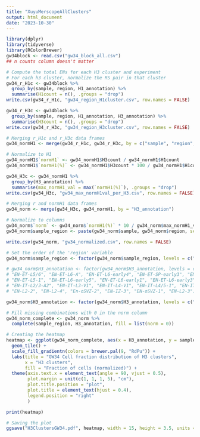 ```yaml
---
title: "XuyuMerscopeAllClusters"
output: html_document
date: "2023-10-30"
---
```


```r
library(dplyr)
library(tidyverse)
library(RColorBrewer)
gw34block <- read.csv("gw34_block_all.csv")
## n counts column doesn't matter
```

```r
# Compute the total ENs for each H3 cluster and experiment
# For each h3 cluster, normalize the RS pair in that cluster
gw34_r_H1c <- gw34block %>%
  group_by(sample, region, H1_annotation) %>%
  summarise(H1count = n(), .groups = "drop")
write.csv(gw34_r_H1c, "gw34_region_H1cluster.csv", row.names = FALSE)

gw34_r_H3c <- gw34block %>%
  group_by(sample, region, H1_annotation, H3_annotation) %>%
  summarise(H3count = n(), .groups = "drop")
write.csv(gw34_r_H3c, "gw34_region_H3cluster.csv", row.names = FALSE)

# Merging r_H1c and r_H3c data frames
gw34_normH1 <- merge(gw34_r_H1c, gw34_r_H3c, by = c("sample", "region", "H1_annotation"))

# Normalize to H1
gw34_normH1$`normH1` <- gw34_normH1$H3count / gw34_normH1$H1count
gw34_normH1$`normH1(%)` <- gw34_normH1$H3count * 100 / gw34_normH1$H1count

gw34_H3c <- gw34_normH1 %>%
  group_by(H3_annotation) %>%
  summarise(max_normH1_val = max(`normH1(%)`), .groups = "drop")
write.csv(gw34_H3c, "gw34_max_normH1val_per_H3.csv", row.names = FALSE)

# Merging r and normH1 data frames
gw34_norm <- merge(gw34_H3c, gw34_normH1, by = "H3_annotation")

# Normalize to columns
gw34_norm$`norm` <- gw34_norm$`normH1(%)` * 10 / gw34_norm$max_normH1_val
gw34_norm$sample_region <- paste(gw34_norm$sample, gw34_norm$region, sep = "-")

write.csv(gw34_norm, "gw34_normalized.csv", row.names = FALSE)
```


```r
# Set the order of the 'region' variable
gw34_norm$sample_region <- factor(gw34_norm$sample_region, levels = c("UMB5900-BA18", "UMB5900-BA22", "UMB5900-BA40b", "UMB5900-BA40a", "UMB5900-BA123", "UMB5900-BA4", "UMB5900-BA9"))

# gw34_norm$H3_annotation <- factor(gw34_norm$H3_annotation, levels = c("EN-ET-L6-V1", "EN-ET-SP-1", "EN-ET-SP-2", "EN-ET-SP-5", "EN-ET-SP-A", "EN-ET-SP-4", "EN-ET-SP-P2",  
# "EN-ET-L5/6", "EN-ET-L6-A", "EN-ET-L6-early4", "EN-ET-SP-early3", "EN-ET-SP-early5", 
# "EN-ET-L5-1", "EN-ET-L6-early5", "EN-ET-L6-early1", "EN-ET-L6-early3", "EN-ET-SP-early2", "EN-ET-L6-early2", "EN-ET-L6-P", "EN-ET-SP-P1", "EN-ET-SP-V1T1", "EN-ET-SP-3", "EN-ET-SP-early1", "EN-ET-SP-early4", "EN-ET-SP-V1T2", "EN-IT-L2/3-A1", 
# "EN-IT-L2/3-A2", "EN-IT-L3-V1", "EN-IT-L4-V1", "EN-IT-L4/5-1", "EN-IT-L5-1", "EN-IT-Hip", "EN-IT-L3-late", "EN-IT-L3/4-1", "EN-IT-L4-A", "EN-IT-L5/6-P", "EN-IT-L6-2", "EN-IT-L3/4-T", "EN-IT-L4-1", "EN-IT-L4/5-early", "EN-IT-L6-1", "EN-IT-L4-late", "EN-IT-L6-late", "EN-IT-L3-A", "EN-IT-L3-P", "EN-IT-L3/4-early", "EN-IT-L3/4-P", "EN-IT-L3/4-P2", "EN-IT-L4/5-late", "EN-IZ-1", "EN-IZ-2", "EN-L2-1", 
# "EN-L2-2", "EN-L2-4", "En-oSVZ-2", "EN-IZ-3", "EN-oSVZ-1", "EN-L2-3"))

gw34_norm$H3_annotation <- factor(gw34_norm$H3_annotation, levels = c("EN-ET-SP-early1", "EN-ET-SP-early2", "EN-ET-SP-early3", "EN-ET-L6-early4", "EN-ET-SP-2", "EN-ET-SP-A", "EN-ET-L5-1", "EN-ET-L6-A", "EN-ET-SP-3", "EN-ET-SP-4", "EN-ET-L6-early3", "EN-ET-SP-P2", "EN-ET-SP-1", "EN-ET-SP-5", "EN-ET-L6-early5", "EN-ET-SP-P1", "EN-ET-L6-early2", "EN-ET-SP-early4", "EN-ET-SP-early5", "EN-ET-L6-early1", "EN-ET-L5/6", "EN-ET-L6-P", "EN-ET-SP-V1T1", "EN-ET-SP-V1T2", "EN-ET-L6-V1", "EN-IT-L3/4-1", "EN-IT-L2/3-A2", "EN-IT-L3-A", "EN-IT-L4/5-1", "EN-IT-L4/5-early", "EN-IT-L2/3-A1", "EN-IT-L4-1", "EN-IT-L6-2", "EN-IT-L4-A", "EN-IT-L5-1", "EN-IT-L5/6-P", "EN-IT-L4-late", "EN-IT-L6-1", "EN-IT-L4/5-late", "EN-IT-Hip", "EN-IT-L3-late", "EN-IT-L3/4-early", "EN-IT-L3/4-T", "EN-IT-L3/4-P2", "EN-IT-L3-V1", "EN-IT-L4-V1", "EN-IT-L3/4-P", "EN-IT-L6-late", "EN-IT-L3-P", "EN-IZ-2", "EN-IZ-3", "EN-oSVZ-1", "EN-IZ-1", "EN-L2-2", "En-oSVZ-2", "EN-L2-3", "EN-L2-1", "EN-L2-4"))

# Fill missing combinations with 0 in the norm column
gw34_norm_complete <- gw34_norm %>%
  complete(sample_region, H3_annotation, fill = list(norm = 0)) 

# Creating the heatmap
heatmap <- ggplot(gw34_norm_complete, aes(x = H3_annotation, y = sample_region, fill = norm)) +
  geom_tile() +
  scale_fill_gradientn(colors = brewer.pal(9, "RdPu")) +
  labs(title = "GW34 Cell fraction distribution of H3 clusters",
       x = "H3 clusters",
       fill = "Fraction of cells (normalized)") +
  theme(axis.text.x = element_text(angle = 90, vjust = 0.5),
        plot.margin = unit(c(1, 1, 1, 5), "cm"),
        plot.title.position = "plot",
        plot.title = element_text(hjust = 0.4),
        legend.position = "right"
        ) 

print(heatmap)
```

```r
# Saving the plot
ggsave("H3ClustersGW34.pdf", heatmap, width = 15, height = 3.5, units = "in")
```

